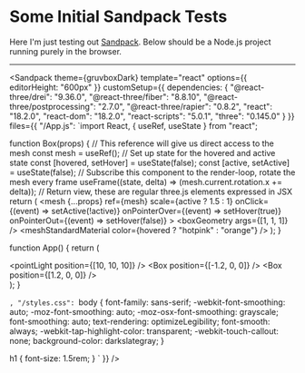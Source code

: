 # Some Initial Sandpack Tests


Here I'm just testing out [Sandpack](https://sandpack.codesandbox.io/). Below should be a Node.js project running purely in the browser.

---

<Sandpack
  theme={gruvboxDark}
  template="react"
  options={{ editorHeight: "600px" }}
  customSetup={{ 
        dependencies: { 
          "@react-three/drei": "9.36.0",
    "@react-three/fiber": "8.8.10",
    "@react-three/postprocessing": "2.7.0",
    "@react-three/rapier": "0.8.2",
    "react": "18.2.0",
    "react-dom": "18.2.0",
    "react-scripts": "5.0.1",
    "three": "0.145.0"
        }
      }}
  files={{
        "/App.js": `import React, { useRef, useState } from "react";

function Box(props) {
  // This reference will give us direct access to the mesh
  const mesh = useRef();
  // Set up state for the hovered and active state
  const [hovered, setHover] = useState(false);
  const [active, setActive] = useState(false);
  // Subscribe this component to the render-loop, rotate the mesh every frame
  useFrame((state, delta) => (mesh.current.rotation.x += delta));
  // Return view, these are regular three.js elements expressed in JSX
  return (
    <mesh
      {...props}
      ref={mesh}
      scale={active ? 1.5 : 1}
      onClick={(event) => setActive(!active)}
      onPointerOver={(event) => setHover(true)}
      onPointerOut={(event) => setHover(false)}
    >
      <boxGeometry args={[1, 1, 1]} />
      <meshStandardMaterial color={hovered ? "hotpink" : "orange"} />
    </mesh>
  );
}

function App() {
  return (
    <div id="canvas-container">
      <Canvas>
        <ambientLight />
        <pointLight position={[10, 10, 10]} />
        <Box position={[-1.2, 0, 0]} />
        <Box position={[1.2, 0, 0]} />
      </Canvas>
    </div>
  );
}

`,
"/styles.css": `body {
  font-family: sans-serif;
  -webkit-font-smoothing: auto;
  -moz-font-smoothing: auto;
  -moz-osx-font-smoothing: grayscale;
  font-smoothing: auto;
  text-rendering: optimizeLegibility;
  font-smooth: always;
  -webkit-tap-highlight-color: transparent;
  -webkit-touch-callout: none;
  background-color: darkslategray;
}

h1 {
  font-size: 1.5rem;
}
`
}}
/>
